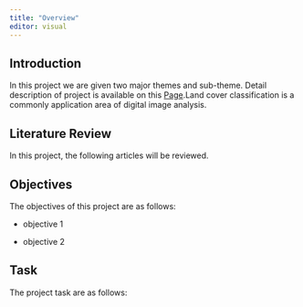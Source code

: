 ```yaml
---
title: "Overview"
editor: visual
---
```


## Introduction

In this project we are given two major themes and sub-theme. Detail description of project is available on this [Page](https://smt201-ay2022-23t1.netlify.app/gisproject).Land cover classification is a commonly application area of digital image analysis.

## Literature Review

In this project, the following articles will be reviewed.

## Objectives

The objectives of this project are as follows:

-   objective 1

-   objective 2

## Task

The project task are as follows:
